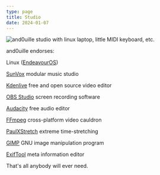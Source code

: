 ```yaml
---
type: page
title: Studio
date: 2024-01-07
---
```


<img
  alt="and0uille studio with linux laptop, little MIDI keyboard, etc."
  src="https://and0uille.net/jscomassets/and0uillestudio.jpg"
/>

and0uille endorses:

Linux ([EndeavourOS](https://endeavouros.com/))

[SunVox](https://www.warmplace.ru/soft/sunvox/) modular music studio

[Kdenlive](https://kdenlive.org/) free and open source video editor

[OBS Studio](https://obsproject.com/download#linux) screen recording software

[Audacity](https://www.audacityteam.org/) free audio editor

[FFmpeg](https://ffmpeg.org/) cross-platform video cauldron

[PaulXStretch](https://sonosaurus.com/paulxstretch/) extreme time-stretching

[GIMP](https://www.gimp.org/) GNU image manipulation program

[ExifTool](https://exiftool.org/) meta information editor

That's all anybody will ever need.
